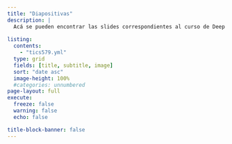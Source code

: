 ```yaml
---
title: "Diapositivas"
description: |
  Acá se pueden encontrar las slides correspondientes al curso de Deep Learning.
  
listing:
  contents:
    - "tics579.yml"
  type: grid
  fields: [title, subtitle, image]
  sort: "date asc"
  image-height: 100%
  #categories: unnumbered
page-layout: full
execute: 
  freeze: false
  warning: false
  echo: false

title-block-banner: false
---
```


